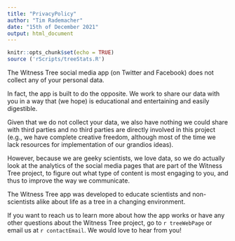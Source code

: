```yaml
---
title: "PrivacyPolicy"
author: "Tim Rademacher"
date: "15th of December 2021"
output: html_document
---
```


```r
knitr::opts_chunk$set(echo = TRUE)
source ('rScripts/treeStats.R')
```


The Witness Tree social media app (on Twitter and Facebook) does not collect any of your personal data.

In fact, the app is built to do the opposite. We work to share our data with you in a way that (we hope) is educational and entertaining and easily digestible. 

Given that we do not collect your data, we also have nothing we could share with third parties and no third parties are directly involved in this project (e.g., we have complete creative freedom, although most of the time we lack resources for implementation of our grandios ideas). 

However, because we are geeky scientists, we love data, so we do actually look at the analytics of the social media pages that are part of the Witness Tree project, to figure out what type of content is most engaging to you, and thus to improve the way we communicate.

The Witness Tree app was developed to educate scientists and non-scientists alike about life as a tree in a changing environment.

If you want to reach us to learn more about how the app works or have any other questions about the Witness Tree project, go to `r treeWebPage` or email us at `r contactEmail`. We would love to hear from you!
